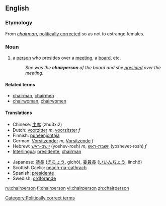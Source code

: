 ==English==

===Etymology===
From ''[[chairman]]'', [[politically correct]]ed so as not to estrange females.

===Noun===
{{en-noun|pl2=chairpeople}}

#a [[person]] who presides over a [[meeting]], a [[board]], etc.
#:''She was the '''chairperson''' of the board and she [[preside]]d over the meeting''.

====Related terms====
*[[chairman]], [[chairmen]]
*[[chairwoman]], [[chairwomen]]

====Translations====
{{top}}
*Chinese: [[主席]] (zhu3xi2) 
*Dutch: [[voorzitter]] ''m'', [[voorzitster]] ''f''
*Finnish: [[puheenjohtaja]]
*German: [[Vorsitzender]] ''m'', [[Vorsitzende]] ''f''
*Hebrew: [[יושב-ראש]] (yoshev-rosh) ''m'', [[יושבת-ראש]] (yoshevet-rosh) ''f''
*[[Interlingua]]: [[presidente]], [[chairman]]
{{mid}}
*Japanese: [[議長]] ([[ぎちょう]], gichō), [[委員長]] ([[いいんちょう]], iinchō)
*Scottish Gaelic: [[neach-na-cathrach]] {{mf}}
*Spanish: [[presidente]]
*Swedish: [[ordförande]]
{{bottom}}

[[Category:Politically correct terms]]

[[ru:chairperson]]
[[fi:chairperson]]
[[vi:chairperson]]
[[zh:chairperson]]